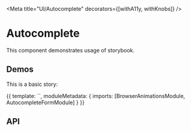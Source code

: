 



<Meta title="UI/Autocomplete" decorators={[withA11y, withKnobs]} />

# Autocomplete

This component demonstrates usage of storybook.

## Demos

This is a basic story:

<Preview>
  <Story name="Default" height="110px">
    {{
      template: `<es-autocomplete-form></es-autocomplete-form>`,
      moduleMetadata: {
        imports: [BrowserAnimationsModule, AutocompleteFormModule]
      }
    }}
  </Story>
</Preview>

## API

<Props of={AutocompleteFormComponent} />
